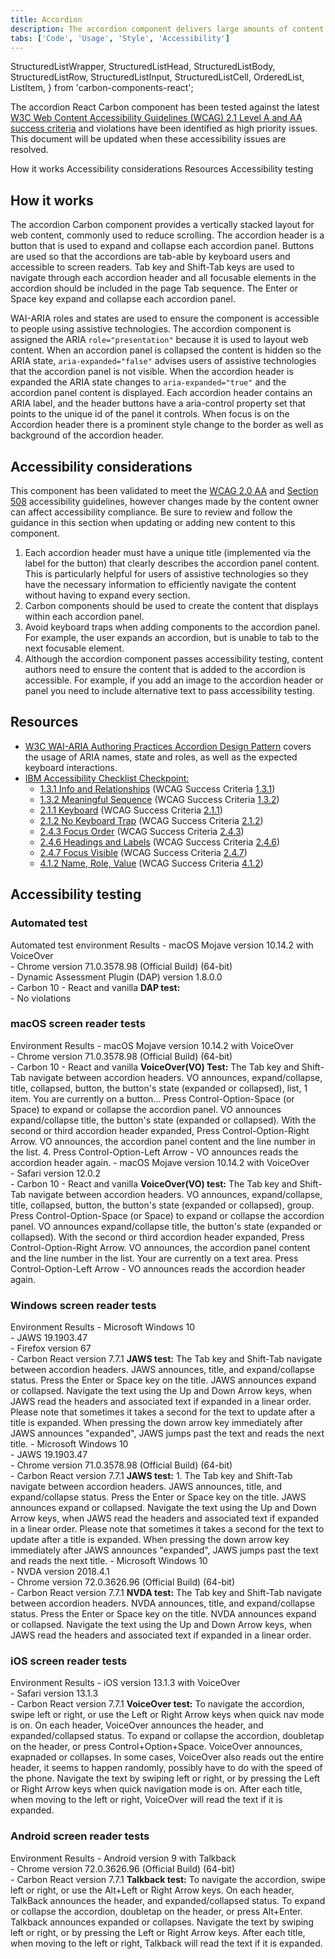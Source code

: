 ```yaml
---
title: Accordion
description: The accordion component delivers large amounts of content in a small space through progressive disclosure. The user gets key details about the underlying content and can choose to expand that content.
tabs: ['Code', 'Usage', 'Style', 'Accessibility']
---
```


  StructuredListWrapper,
  StructuredListHead,
  StructuredListBody,
  StructuredListRow,
  StructuredListInput,
  StructuredListCell,
  OrderedList,
  ListItem,
} from 'carbon-components-react';

<PageDescription>

The accordion React Carbon component has been tested against the latest [W3C
Web Content Accessibility Guidelines (WCAG) 2.1 Level A and AA success
criteria](https://www.w3.org/TR/WCAG21/) and violations have been identified
as high priority issues. This document will be updated when these
accessibility issues are resolved.

</PageDescription>

<AnchorLinks>
  <AnchorLink>How it works</AnchorLink>
  <AnchorLink>Accessibility considerations</AnchorLink>
  <AnchorLink>Resources</AnchorLink>
  <AnchorLink>Accessibility testing</AnchorLink>
</AnchorLinks>

## How it works

The accordion Carbon component provides a vertically stacked layout for web content, commonly used to reduce scrolling. The accordion header is a button that is used to expand and collapse each accordion panel. Buttons are used so that the accordions are tab-able by keyboard users and accessible to screen readers. Tab key and Shift-Tab keys are used to navigate through each accordion header and all focusable elements in the accordion should be included in the page Tab sequence. The Enter or Space key expand and collapse each accordion panel.

WAI-ARIA roles and states are used to ensure the component is accessible to people using assistive technologies. The accordion component is assigned the ARIA `role="presentation"` because it is used to layout web content. When an accordion panel is collapsed the content is hidden so the ARIA state, `aria-expanded="false"` advises users of assistive technologies that the accordion panel is not visible. When the accordion header is expanded the ARIA state changes to `aria-expanded="true"` and the accordion panel content is displayed. Each accordion header contains an ARIA label, and the header buttons have a aria-control property set that points to the unique id of the panel it controls. When focus is on the Accordion header there is a prominent style change to the border as well as background of the accordion header.

## Accessibility considerations

This component has been validated to meet the [WCAG 2.0 AA](https://www.w3.org/TR/WCAG20/) and [Section 508](http://www.section508.gov/) accessibility guidelines, however changes made by the content owner can affect accessibility compliance. Be sure to review and follow the guidance in this section when updating or adding new content to this component.

1. Each accordion header must have a unique title (implemented via the label for the button) that clearly describes the accordion panel content. This is particularly helpful for users of assistive technologies so they have the necessary information to efficiently navigate the content without having to expand every section.
1. Carbon components should be used to create the content that displays within each accordion panel.
1. Avoid keyboard traps when adding components to the accordion panel. For example, the user expands an accordion, but is unable to tab to the next focusable element.
1. Although the accordion component passes accessibility testing, content authors need to ensure the content that is added to the accordion is accessible. For example, if you add an image to the accordion header or panel you need to include alternative text to pass accessibility testing.

## Resources

- [W3C WAI-ARIA Authoring Practices Accordion Design Pattern](https://www.w3.org/TR/wai-aria-practices/#accordion) covers the usage of ARIA names, state and roles, as well as the expected keyboard interactions.
- [IBM Accessibility Checklist Checkpoint:](https://www.ibm.com/able/guidelines/ci162/accessibility_checklist.html)
  - [1.3.1 Info and Relationships](https://www.ibm.com/able/guidelines/ci162/info_and_relationships.html) (WCAG Success Criteria [1.3.1](https://www.w3.org/WAI/WCAG21/Understanding/info-and-relationships))
  - [1.3.2 Meaningful Sequence](https://www.ibm.com/able/guidelines/ci162/meaningful_sequence.html) (WCAG Success Criteria [1.3.2](https://www.w3.org/WAI/WCAG21/Understanding/meaningful-sequence))
  - [2.1.1 Keyboard](https://www.ibm.com/able/guidelines/ci162/keyboard.html) (WCAG Success Criteria [2.1.1](https://www.w3.org/WAI/WCAG21/Understanding/keyboard))
  - [2.1.2 No Keyboard Trap](https://www.ibm.com/able/guidelines/ci162/no_keyboard_trap.html) (WCAG Success Criteria [2.1.2](https://www.w3.org/WAI/WCAG21/Understanding/no-keyboard-trap))
  - [2.4.3 Focus Order](https://www.ibm.com/able/guidelines/ci162/focus_order.html) (WCAG Success Criteria [2.4.3](https://www.w3.org/WAI/WCAG21/Understanding/focus-order))
  - [2.4.6 Headings and Labels](https://www.ibm.com/able/guidelines/ci162/headings_and_labels.html) (WCAG Success Criteria [2.4.6](https://www.w3.org/WAI/WCAG21/Understanding/headings-and-labels))
  - [2.4.7 Focus Visible](https://www.ibm.com/able/guidelines/ci162/focus_visible.html) (WCAG Success Criteria [2.4.7](https://www.w3.org/WAI/WCAG21/Understanding/focus-visible))
  - [4.1.2 Name, Role, Value](https://www.ibm.com/able/guidelines/ci162/name_role_value.html) (WCAG Success Criteria [4.1.2](https://www.w3.org/TR/UNDERSTANDING-WCAG20/ensure-compat-rsv.html))

## Accessibility testing

### Automated test

<Row>
  <Column noGutterSm>
    <StructuredListWrapper>
      <StructuredListHead>
        <StructuredListRow head>
          <StructuredListCell head>
            Automated test environment
          </StructuredListCell>
          <StructuredListCell head>Results</StructuredListCell>
        </StructuredListRow>
      </StructuredListHead>
      <StructuredListBody>
        <StructuredListRow>
          <StructuredListCell>
            - macOS Mojave version 10.14.2 with VoiceOver
            <br />
            - Chrome version 71.0.3578.98 (Official Build) (64-bit)
            <br />
            - Dynamic Assessment Plugin (DAP) version 1.8.0.0
            <br />- Carbon 10 - React and vanilla
          </StructuredListCell>
          <StructuredListCell>
            <strong>DAP test:</strong>
            <br />- No violations
          </StructuredListCell>
        </StructuredListRow>
      </StructuredListBody>
    </StructuredListWrapper>
  </Column>
</Row>

### macOS screen reader tests

<Row>
  <Column noGutterSm>
    <StructuredListWrapper>
      <StructuredListHead>
        <StructuredListRow head>
          <StructuredListCell head>Environment </StructuredListCell>
          <StructuredListCell head>Results</StructuredListCell>
        </StructuredListRow>
      </StructuredListHead>
      <StructuredListBody>
        <StructuredListRow>
          <StructuredListCell>
            - macOS Mojave version 10.14.2 with VoiceOver
            <br />
            - Chrome version 71.0.3578.98 (Official Build) (64-bit)
            <br />- Carbon 10 - React and vanilla
          </StructuredListCell>
          <StructuredListCell>
            <strong>VoiceOver(VO) Test:</strong>
            <OrderedList>
              <ListItem>
                The Tab key and Shift-Tab navigate between accordion headers. VO
                announces, expand/collapse, title, collapsed, button, the
                button's state (expanded or collapsed), list, 1 item. You are
                currently on a button...
              </ListItem>
              <ListItem>
                Press Control-Option-Space (or Space) to expand or collapse the
                accordion panel. VO announces expand/collapse title, the
                button's state (expanded or collapsed).
              </ListItem>
              <ListItem>
                With the second or third accordion header expanded, Press
                Control-Option-Right Arrow. VO announces, the accordion panel
                content and the line number in the list. 4. Press
                Control-Option-Left Arrow - VO announces reads the accordion
                header again.
              </ListItem>
            </OrderedList>
          </StructuredListCell>
        </StructuredListRow>
        <StructuredListRow>
          <StructuredListCell>
            - macOS Mojave version 10.14.2 with VoiceOver
            <br />
            - Safari version 12.0.2
            <br />- Carbon 10 - React and vanilla
          </StructuredListCell>
          <StructuredListCell>
            <strong>VoiceOver(VO) test:</strong>
            <OrderedList>
              <ListItem>
                The Tab key and Shift-Tab navigate between accordion headers. VO
                announces, expand/collapse, title, collapsed, button, the
                button's state (expanded or collapsed), group.
              </ListItem>
              <ListItem>
                Press Control-Option-Space (or Space) to expand or collapse the
                accordion panel. VO announces expand/collapse title, the
                button's state (expanded or collapsed).
              </ListItem>
              <ListItem>
                With the second or third accordion header expanded, Press
                Control-Option-Right Arrow. VO announces, the accordion panel
                content and the line number in the list. Your are currently on a
                text area.
              </ListItem>
              <ListItem>
                Press Control-Option-Left Arrow - VO announces reads the
                accordion header again.
              </ListItem>
            </OrderedList>
          </StructuredListCell>
        </StructuredListRow>
      </StructuredListBody>
    </StructuredListWrapper>
  </Column>
</Row>

### Windows screen reader tests

<Row>
  <Column noGutterSm>
    <StructuredListWrapper>
      <StructuredListHead>
        <StructuredListRow head>
          <StructuredListCell head>Environment</StructuredListCell>
          <StructuredListCell head>Results</StructuredListCell>
        </StructuredListRow>
      </StructuredListHead>
      <StructuredListBody>
        <StructuredListRow>
          <StructuredListCell>
            - Microsoft Windows 10
            <br />
            - JAWS 19.1903.47
            <br />
            - Firefox version 67
            <br />- Carbon React version 7.7.1
          </StructuredListCell>
          <StructuredListCell>
            <strong>JAWS test:</strong>
            <OrderedList>
              <ListItem>
                The Tab key and Shift-Tab navigate between accordion headers.
                JAWS announces, title, and expand/collapse status.
              </ListItem>
              <ListItem>
                Press the Enter or Space key on the title. JAWS announces expand
                or collapsed.
              </ListItem>
              <ListItem>
                Navigate the text using the Up and Down Arrow keys, when JAWS
                read the headers and associated text if expanded in a linear
                order.
              </ListItem>
              <ListItem>
                Please note that sometimes it takes a second for the text to
                update after a title is expanded. When pressing the down arrow
                key immediately after JAWS announces "expanded", JAWS jumps past
                the text and reads the next title.
              </ListItem>
            </OrderedList>
          </StructuredListCell>
        </StructuredListRow>
        <StructuredListRow>
          <StructuredListCell>
            - Microsoft Windows 10
            <br />
            - JAWS 19.1903.47
            <br />
            - Chrome version 71.0.3578.98 (Official Build) (64-bit)
            <br />- Carbon React version 7.7.1
          </StructuredListCell>
          <StructuredListCell>
            <strong>JAWS test:</strong>
            <OrderedList>
              <ListItem>
                1. The Tab key and Shift-Tab navigate between accordion headers.
                JAWS announces, title, and expand/collapse status.
              </ListItem>
              <ListItem>
                Press the Enter or Space key on the title. JAWS announces expand
                or collapsed.
              </ListItem>
              <ListItem>
                Navigate the text using the Up and Down Arrow keys, when JAWS
                read the headers and associated text if expanded in a linear
                order.
              </ListItem>
              <ListItem>
                Please note that sometimes it takes a second for the text to
                update after a title is expanded. When pressing the down arrow
                key immediately after JAWS announces "expanded", JAWS jumps past
                the text and reads the next title.
              </ListItem>
            </OrderedList>
          </StructuredListCell>
        </StructuredListRow>
        <StructuredListRow>
          <StructuredListCell>
            - Microsoft Windows 10
            <br />
            - NVDA version 2018.4.1
            <br />
            - Chrome version 72.0.3626.96 (Official Build) (64-bit)
            <br />- Carbon React version 7.7.1
          </StructuredListCell>
          <StructuredListCell>
            <strong>NVDA test:</strong>
            <OrderedList>
              <ListItem>
                The Tab key and Shift-Tab navigate between accordion headers.
                NVDA announces, title, and expand/collapse status.
              </ListItem>
              <ListItem>
                Press the Enter or Space key on the title. NVDA announces expand
                or collapsed.
              </ListItem>
              <ListItem>
                Navigate the text using the Up and Down Arrow keys, when JAWS
                read the headers and associated text if expanded in a linear
                order.
              </ListItem>
            </OrderedList>
          </StructuredListCell>
        </StructuredListRow>
      </StructuredListBody>
    </StructuredListWrapper>
  </Column>
</Row>

### iOS screen reader tests

<Row>
  <Column noGutterSm>
    <StructuredListWrapper>
      <StructuredListRow head>
        <StructuredListCell head>Environment </StructuredListCell>
        <StructuredListCell head>Results</StructuredListCell>
      </StructuredListRow>
      <StructuredListBody>
        <StructuredListRow>
          <StructuredListCell>
            - iOS version 13.1.3 with VoiceOver
            <br />
            - Safari version 13.1.3
            <br />- Carbon React version 7.7.1
          </StructuredListCell>
          <StructuredListCell>
            <strong>VoiceOver test:</strong>
            <OrderedList>
              <ListItem>
                To navigate the accordion, swipe left or right, or use the Left
                or Right Arrow keys when quick nav mode is on. On each header,
                VoiceOver announces the header, and expanded/collapsed status.
              </ListItem>
              <ListItem>
                To expand or collapse the accordion, doubletap on the header, or
                press Control+Option+Space. VoiceOver announces, exapnaded or
                collapses.
              </ListItem>
              <ListItem>
                In some cases, VoiceOver also reads out the entire header, it
                seems to happen randomly, possibly have to do with the speed of
                the phone.
              </ListItem>
              <ListItem>
                Navigate the text by swiping left or right, or by pressing the
                Left or Right Arrow keys when quick navigation mode is on. After
                each title, when moving to the left or right, VoiceOver will
                read the text if it is expanded.
              </ListItem>
            </OrderedList>
          </StructuredListCell>
        </StructuredListRow>
      </StructuredListBody>
    </StructuredListWrapper>
  </Column>
</Row>

### Android screen reader tests

<Row>
  <Column noGutterSm>
    <StructuredListWrapper>
      <StructuredListHead>
        <StructuredListRow head>
          <StructuredListCell head>Environment </StructuredListCell>
          <StructuredListCell head>Results</StructuredListCell>
        </StructuredListRow>
      </StructuredListHead>
      <StructuredListBody>
        <StructuredListRow>
          <StructuredListCell>
            - Android version 9 with Talkback
            <br />
            - Chrome version 72.0.3626.96 (Official Build) (64-bit)
            <br />- Carbon React version 7.7.1
          </StructuredListCell>
          <StructuredListCell>
            <strong>Talkback test:</strong>
            <OrderedList>
              <ListItem>
                To navigate the accordion, swipe left or right, or use the
                Alt+Left or Right Arrow keys. On each header, TalkBack announces
                the header, and expanded/collapsed status.
              </ListItem>
              <ListItem>
                To expand or collapse the accordion, doubletap on the header, or
                press Alt+Enter. Talkback announces expanded or collapses.
              </ListItem>
              <ListItem>
                Navigate the text by swiping left or right, or by pressing the
                Left or Right Arrow keys. After each title, when moving to the
                left or right, Talkback will read the text if it is expanded.
              </ListItem>
            </OrderedList>
          </StructuredListCell>
        </StructuredListRow>
      </StructuredListBody>
    </StructuredListWrapper>
  </Column>
</Row>
